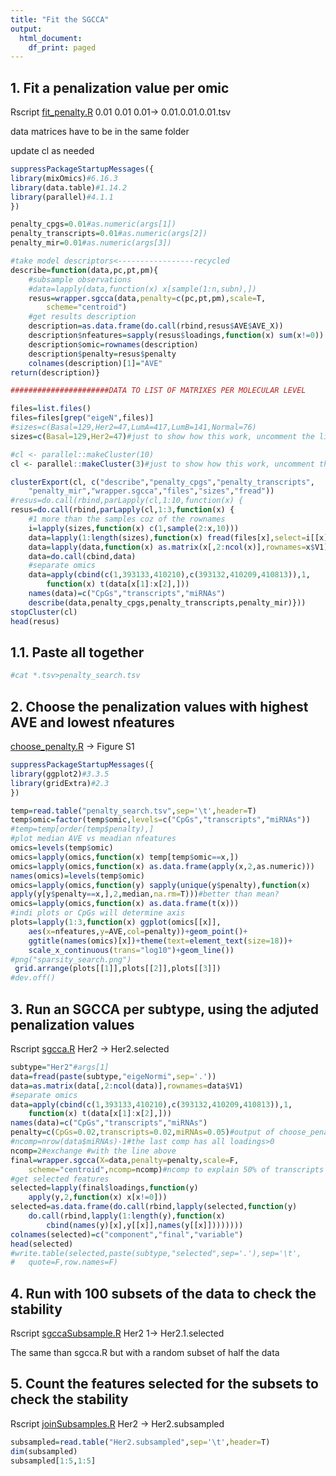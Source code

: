 ```yaml
---
title: "Fit the SGCCA"
output:
  html_document:
    df_print: paged
---
```


## 1. Fit a penalization value per omic

Rscript [fit_penalty.R](https://github.com/CSB-IG/SGCCA/blob/main/fit_penalty.R) 0.01 0.01 0.01→ 0.01.0.01.0.01.tsv

data matrices have to be in the same folder

update cl as needed

```r
suppressPackageStartupMessages({
library(mixOmics)#6.16.3
library(data.table)#1.14.2
library(parallel)#4.1.1
})

penalty_cpgs=0.01#as.numeric(args[1])
penalty_transcripts=0.01#as.numeric(args[2])
penalty_mir=0.01#as.numeric(args[3])

#take model descriptors<-----------------recycled
describe=function(data,pc,pt,pm){
	#subsample observations
	#data=lapply(data,function(x) x[sample(1:n,subn),])
	resus=wrapper.sgcca(data,penalty=c(pc,pt,pm),scale=T,
		scheme="centroid")
	#get results description
	description=as.data.frame(do.call(rbind,resus$AVE$AVE_X))
	description$nfeatures=sapply(resus$loadings,function(x) sum(x!=0))
	description$omic=rownames(description)
	description$penalty=resus$penalty
	colnames(description)[1]="AVE"
return(description)}

######################DATA TO LIST OF MATRIXES PER MOLECULAR LEVEL

files=list.files()
files=files[grep("eigeN",files)]
#sizes=c(Basal=129,Her2=47,LumA=417,LumB=141,Normal=76)
sizes=c(Basal=129,Her2=47)#just to show how this work, uncomment the line above

#cl <- parallel::makeCluster(10)
cl <- parallel::makeCluster(3)#just to show how this work, uncomment the line above

clusterExport(cl, c("describe","penalty_cpgs","penalty_transcripts",
	"penalty_mir","wrapper.sgcca","files","sizes","fread"))
#resus=do.call(rbind,parLapply(cl,1:10,function(x) {
resus=do.call(rbind,parLapply(cl,1:3,function(x) {
	#1 more than the samples coz of the rownames 
	i=lapply(sizes,function(x) c(1,sample(2:x,10)))
	data=lapply(1:length(sizes),function(x) fread(files[x],select=i[[x]]))
	data=lapply(data,function(x) as.matrix(x[,2:ncol(x)],rownames=x$V1))
	data=do.call(cbind,data)
	#separate omics
	data=apply(cbind(c(1,393133,410210),c(393132,410209,410813)),1,
		function(x) t(data[x[1]:x[2],]))
	names(data)=c("CpGs","transcripts","miRNAs")
	describe(data,penalty_cpgs,penalty_transcripts,penalty_mir)}))
stopCluster(cl)
head(resus)
```

## 1.1. Paste all together

```bash
#cat *.tsv>penalty_search.tsv
```

## 2. Choose the penalization values with highest AVE and lowest nfeatures

[choose_penalty.R](https://github.com/CSB-IG/SGCCA/blob/main/choose_penalty.R) → Figure S1

```r
suppressPackageStartupMessages({
library(ggplot2)#3.3.5
library(gridExtra)#2.3
})

temp=read.table("penalty_search.tsv",sep='\t',header=T)
temp$omic=factor(temp$omic,levels=c("CpGs","transcripts","miRNAs"))
#temp=temp[order(temp$penalty),]
#plot median AVE vs meadian nfeatures
omics=levels(temp$omic)
omics=lapply(omics,function(x) temp[temp$omic==x,])
omics=lapply(omics,function(x) as.data.frame(apply(x,2,as.numeric)))
names(omics)=levels(temp$omic)
omics=lapply(omics,function(y) sapply(unique(y$penalty),function(x) 
apply(y[y$penalty==x,],2,median,na.rm=T)))#better than mean?
omics=lapply(omics,function(x) as.data.frame(t(x)))
#indi plots or CpGs will determine axis
plots=lapply(1:3,function(x) ggplot(omics[[x]],
	aes(x=nfeatures,y=AVE,col=penalty))+geom_point()+
	ggtitle(names(omics)[x])+theme(text=element_text(size=18))+
	scale_x_continuous(trans="log10")+geom_line())
#png("sparsity_search.png")
 grid.arrange(plots[[1]],plots[[2]],plots[[3]])
#dev.off()
```

## 3. Run an SGCCA per subtype, using the adjuted penalization values

Rscript [sgcca.R](https://github.com/CSB-IG/SGCCA/blob/main/sgcca.R) Her2 → Her2.selected

```r
subtype="Her2"#args[1]
data=fread(paste(subtype,"eigeNormi",sep='.'))
data=as.matrix(data[,2:ncol(data)],rownames=data$V1)
#separate omics
data=apply(cbind(c(1,393133,410210),c(393132,410209,410813)),1,
	function(x) t(data[x[1]:x[2],]))
names(data)=c("CpGs","transcripts","miRNAs")
penalty=c(CpGs=0.02,transcripts=0.02,miRNAs=0.05)#output of choose_penalty.R
#ncomp=nrow(data$miRNAs)-1#the last comp has all loadings>0
ncomp=2#exchange #with the line above
final=wrapper.sgcca(X=data,penalty=penalty,scale=F,
	scheme="centroid",ncomp=ncomp)#ncomp to explain 50% of transcripts matrix according to mfa.R
#get selected features
selected=lapply(final$loadings,function(y) 
	apply(y,2,function(x) x[x!=0]))
selected=as.data.frame(do.call(rbind,lapply(selected,function(y) 
	do.call(rbind,lapply(1:length(y),function(x) 
		cbind(names(y)[x],y[[x]],names(y[[x]])))))))
colnames(selected)=c("component","final","variable")
head(selected)
#write.table(selected,paste(subtype,"selected",sep='.'),sep='\t',
#	quote=F,row.names=F)
```

## 4. Run with 100 subsets of the data to check the stability

Rscript [sgccaSubsample.R](https://github.com/CSB-IG/SGCCA/blob/main/sgccaSubsample.R) Her2 1→ Her2.1.selected

The same than sgcca.R but with a random subset of half the data

## 5. Count the features selected for the subsets to check the stability

Rscript [joinSubsamples.R](https://github.com/CSB-IG/SGCCA/blob/main/joinSubsamples.R) Her2 → Her2.subsampled

```r
subsampled=read.table("Her2.subsampled",sep='\t',header=T)
dim(subsampled)
subsampled[1:5,1:5]
```
